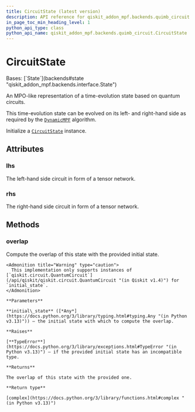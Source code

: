 ```yaml
---
title: CircuitState (latest version)
description: API reference for qiskit_addon_mpf.backends.quimb_circuit.CircuitState in the latest version of qiskit-addon-mpf
in_page_toc_min_heading_level: 1
python_api_type: class
python_api_name: qiskit_addon_mpf.backends.quimb_circuit.CircuitState
---
```


# CircuitState

<Class id="qiskit_addon_mpf.backends.quimb_circuit.CircuitState" isDedicatedPage={true} github="https://github.com/Qiskit/qiskit-addon-mpf/tree/stable/0.3/qiskit_addon_mpf/backends/quimb_circuit/state.py#L27-L78" signature="CircuitState" modifiers="class">
  Bases: [`State`](backends#state "qiskit_addon_mpf.backends.interface.State")

  An MPO-like representation of a time-evolution state based on quantum circuits.

  This time-evolution state can be evolved on its left- and right-hand side as required by the [`DynamicMPF`](dynamic#dynamicmpf "qiskit_addon_mpf.dynamic.DynamicMPF") algorithm.

  Initialize a [`CircuitState`](#qiskit_addon_mpf.backends.quimb_circuit.CircuitState "qiskit_addon_mpf.backends.quimb_circuit.CircuitState") instance.

  ## Attributes

  ### lhs

  <Attribute id="qiskit_addon_mpf.backends.quimb_circuit.CircuitState.lhs" attributeTypeHint="Circuit | None">
    The left-hand side circuit in form of a tensor network.
  </Attribute>

  ### rhs

  <Attribute id="qiskit_addon_mpf.backends.quimb_circuit.CircuitState.rhs" attributeTypeHint="Circuit | None">
    The right-hand side circuit in form of a tensor network.
  </Attribute>

  ## Methods

  ### overlap

  <Function id="qiskit_addon_mpf.backends.quimb_circuit.CircuitState.overlap" github="https://github.com/Qiskit/qiskit-addon-mpf/tree/stable/0.3/qiskit_addon_mpf/backends/quimb_circuit/state.py#L41-L78" signature="overlap(initial_state)">
    Compute the overlap of this state with the provided initial state.

    <Admonition title="Warning" type="caution">
      This implementation only supports instances of [`qiskit.circuit.QuantumCircuit`](/api/qiskit/qiskit.circuit.QuantumCircuit "(in Qiskit v1.4)") for `initial_state`.
    </Admonition>

    **Parameters**

    **initial\_state** ([*Any*](https://docs.python.org/3/library/typing.html#typing.Any "(in Python v3.13)")) – the initial state with which to compute the overlap.

    **Raises**

    [**TypeError**](https://docs.python.org/3/library/exceptions.html#TypeError "(in Python v3.13)") – if the provided initial state has an incompatible type.

    **Returns**

    The overlap of this state with the provided one.

    **Return type**

    [complex](https://docs.python.org/3/library/functions.html#complex "(in Python v3.13)")
  </Function>
</Class>

